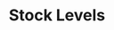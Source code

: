 ---
title: "Stock Levels"
description: "How to manage stock levels in the Spree open-source eCommerce dashboard"
---